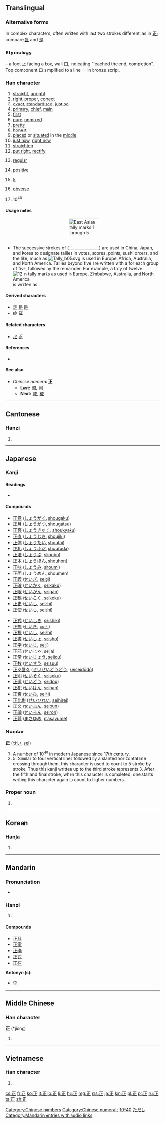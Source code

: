 {{also|企|疋|辵}}
==Translingual==
{{stroke order|type=animate}}{{stroke order}}

===Alternative forms===
In complex characters, often written with last two strokes different, as in [[疋]]; compare [[昰]] and [[是]].

===Etymology===
{{Han compound|口|止|t2=foot|ls=i}} – a foot 止 facing a box, wall 口, indicating “reached the end, completion”. Top component 口 simplified to a line 一 in bronze script.

===Han character===
{{Han char|rn=77|rad=止|as=01|sn=5|four=1010<sub>2</sub>|canj=一卜中一 (MYLM)|ids=⿱[[一]][[止]]}}

# [[straight]], [[upright]]
# [[right]], [[proper]], [[correct]]
# [[exact]], [[standardized]], [[just so]]
# [[primary]], [[chief]], [[main]]
# [[first]]
# [[pure]], [[unmixed]]
# [[pretty]]
# [[honest]]
# [[placed]] or [[situated]] in the [[middle]]
# [[just now]], [[right now]]
# [[straighten]]
# [[put right]], [[rectify]]
# {{context|shapes}} [[regular]]
# {{mathematics|lang=mul}} [[positive]]
# {{context|tally marks}} [[5]]
# {{numismatics|lang=mul}} [[obverse]]
# 10<sup>40</sup>

====Usage notes====
* {{sense|tally marks|5}} The successive strokes of {{term|sc=Hani|正}} ([[Image:Tally marks 3.svg|100px|East Asian tally marks 1 through 5]]) are used in China, Japan, and Korea to designate tallies in votes, scores, points, sushi orders, and the like, much as [[Image:Tally b05.svg]] is used in Europe, Africa, Australia, and North America. Tallies beyond five are written with a {{term|sc=Hani|正}} for each group of five, followed by the remainder. For example, a tally of twelve [[Image:Tally b12.svg|12 in tally marks as used in Europe, Zimbabwe, Australia, and North America]] is written as {{Hani|正正丅}}.

====Derived characters====
* [[定]] [[昰]] [[是]]
* [[症]] [[征]] {{qualifier|as simplification}}

====Related characters====
* [[疋]] [[乏]]

====References====
* {{Han ref|kx=0574.020|dkj=16255|dj=0962.020|hdz=21436.010|uh=6B63|ud=27491|bh=A5BF|bd=42431}}

====See also====
* ''Chinese numeral'' '''正'''
** '''Last:''' [[澗]], [[涧]]
** '''Next:''' [[載]], [[载]]

[[Category:Chinese numbers]]
[[Category:Chinese numerals]]

----

==Cantonese==

===Hanzi===
{{yue-hanzi|jyut=|y=jing3}}

# {{defn|lang=yue|sort=止01}}

----

==Japanese==

===Kanji===
{{ja-kanji|grade=1|rs=止01}}

====Readings====
* {{ja-readings|on=[[せい]] (sei), [[しょう]] (shō)|kun=[[ただしい]] (tadashii), [[まさ]] (masa), [[ただす]] (tadasu)}}

====Compounds====
{{top2}}
* [[正覚]] ([[しょうがく]], [[shougaku]])
* [[正月]] ([[しょうがつ]], [[shougatsu]])
* [[正客]] ([[しょうきゃく]], [[shoukyaku]])
* [[正直]] ([[しょうじき]], [[shoujiki]])
* [[正体]] ([[しょうたい]], [[shoutai]])
* [[正札]] ([[しょうふだ]], [[shoufuda]])
* [[正法]] ([[しょうぶ]], [[shoubu]])
* [[正本]] ([[しょうほん]], [[shouhon]])
* [[正味]] ([[しょうみ]], [[shoumi]])
* [[正面]] ([[しょうめん]], [[shoumen]])
* [[正義]] ([[せいぎ]], [[seigi]])
* [[正確]] ([[せいかく]], [[seikaku]])
* [[正眼]] ([[せいがん]], [[seigan]])
* [[正鵠]] ([[せいこく]], [[seikoku]])
* [[正史]] ([[せいし]], [[seishi]])
* [[正使]] ([[せいし]], [[seishi]])
{{mid2}}
* [[正式]] ([[せいしき]], [[seishiki]])
* [[正規]] ([[せいき]], [[seiki]])
* [[正視]] ([[せいし]], [[seishi]])
* [[正書]] ([[せいしょ]], [[seisho]])
* [[正字]] ([[せいじ]], [[seiji]])
* [[正邪]] ([[せいじゃ]], [[seija]])
* [[正常]] ([[せいじょう]], [[seijou]])
* [[正数]] ([[せいすう]], [[seisuu]])
* [[正々堂々]] ([[せいせいどうどう]], [[seiseidōdō]])
* [[正則]] ([[せいそく]], [[seisoku]])
* [[正道]] ([[せいどう]], [[seidou]])
* [[正犯]] ([[せいはん]], [[seihan]])
* [[正否]] ([[せいひ]], [[seihi]])
* [[正比例]] ([[せいひれい]], [[seihirei]])
* [[正文]] ([[せいぶん]], [[seibun]])
* [[正論]] ([[せいろん]], [[seiron]])
* [[正夢]] ([[まさゆめ]], [[masayume]])
{{bottom}}

===Number===
'''正''' ([[せい]], [[sei]])

# A number of 10<sup>40</sup> in modern Japanese since 17th century.
# 5.  Similar to four vertical lines followed by a slanted horizontal line crossing through them, this character is used to count to 5 stroke by stroke.  Thus this kanji written up to the third stroke represents 3.  After the fifth and final stroke, when this character is completed, one starts writing this character again to count to higher numbers.

[[Category:Japanese numbers|10^40]]

===Proper noun===
{{ja-pos|k|proper|hira=ただし|rom=Tadashi}}

# {{given name|male|lang=ja}}

[[Category:Japanese male given names|ただし]]

----

==Korean==

===Hanja===
{{ko-hanja|hangeul=정|rv=jeong|mr=chŏng|y=ceng|eumhun=[[바르다|바를]]|ehy=palul|ehrv=bareul|ehmr=parŭl}}

# {{defn|lang=ko|sort=止01}}

----

==Mandarin==

===Pronunciation===
* {{audio|zh-zhèng.ogg|audio}}

===Hanzi===
{{cmn-hanzi|pin=[[zhèng]] ([[zheng4]])|wg=cheng<sup>4</sup>}}

# {{defn|lang=cmn|sort=止01}}

====Compounds====
* [[正月]]
* [[正常]]
* [[正确]]
* [[正式]]
* [[正在]]

'''Antonym(s):'''
* [[歪]]

[[Category:Mandarin entries with audio links]]

----

==Middle Chinese==

===Han character===
'''正''' (*jiɛ̀ng)<!--asterisk signifies that this is a reconstructed pronunciation-->

# {{defn|lang=zhx-mid|sort=止01}}

----

==Vietnamese==

===Han character===
{{vi-hantu|chính, chánh, chếnh, giêng|rs=止01}}

# {{defn|lang=vi|sort=止01}}

[[cs:正]]
[[fr:正]]
[[ko:正]]
[[it:正]]
[[lo:正]]
[[li:正]]
[[hu:正]]
[[mg:正]]
[[ms:正]]
[[ja:正]]
[[km:正]]
[[pl:正]]
[[pt:正]]
[[ru:正]]
[[ta:正]]
[[zh:正]]